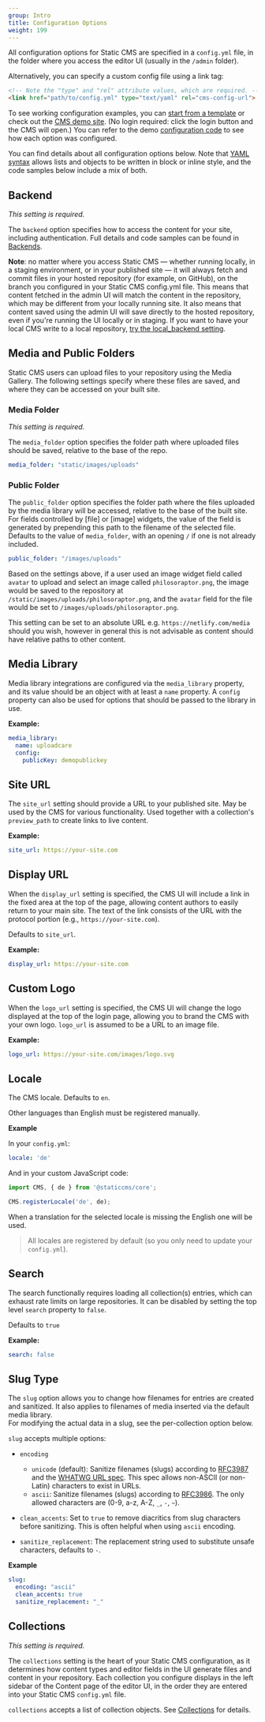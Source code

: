 ```yaml
---
group: Intro
title: Configuration Options
weight: 199
---
```


All configuration options for Static CMS are specified in a `config.yml` file, in the folder where you access the editor UI (usually in the `/admin` folder).

Alternatively, you can specify a custom config file using a link tag:

```html
<!-- Note the "type" and "rel" attribute values, which are required. -->
<link href="path/to/config.yml" type="text/yaml" rel="cms-config-url">
```

To see working configuration examples, you can [start from a template](/docs/start-with-a-template) or check out the [CMS demo site](https://static-cms-demo.netlify.app). (No login required: click the login button and the CMS will open.) You can refer to the demo [configuration code](https://github.com/StaticJsCMS/static-cms/blob/main/core/dev-test/config.yml) to see how each option was configured.

You can find details about all configuration options below. Note that [YAML syntax](https://en.wikipedia.org/wiki/YAML#Basic_components) allows lists and objects to be written in block or inline style, and the code samples below include a mix of both.

## Backend

*This setting is required.*

The `backend` option specifies how to access the content for your site, including authentication. Full details and code samples can be found in [Backends](/docs/backends-overview).

**Note**: no matter where you access Static CMS — whether running locally, in a staging environment, or in your published site — it will always fetch and commit files in your hosted repository (for example, on GitHub), on the branch you configured in your Static CMS config.yml file. This means that content fetched in the admin UI will match the content in the repository, which may be different from your locally running site. It also means that content saved using the admin UI will save directly to the hosted repository, even if you're running the UI locally or in staging. If you want to have your local CMS write to a local repository, [try the local_backend setting](/docs/local-backend).

## Media and Public Folders

Static CMS users can upload files to your repository using the Media Gallery. The following settings specify where these files are saved, and where they can be accessed on your built site.

### Media Folder

*This setting is required.*

The `media_folder` option specifies the folder path where uploaded files should be saved, relative to the base of the repo.

```yaml
media_folder: "static/images/uploads"
```

### Public Folder

The `public_folder` option specifies the folder path where the files uploaded by the media library will be accessed, relative to the base of the built site. For fields controlled by \[file] or \[image] widgets, the value of the field is generated by prepending this path to the filename of the selected file. Defaults to the value of `media_folder`, with an opening `/` if one is not already included.

```yaml
public_folder: "/images/uploads"
```

Based on the settings above, if a user used an image widget field called `avatar` to upload and select an image called `philosoraptor.png`, the image would be saved to the repository at `/static/images/uploads/philosoraptor.png`, and the `avatar` field for the file would be set to `/images/uploads/philosoraptor.png`.

This setting can be set to an absolute URL e.g. `https://netlify.com/media` should you wish, however in general this is not advisable as content should have relative paths to other content.

## Media Library

Media library integrations are configured via the `media_library` property, and its value should be an object with at least a `name` property. A `config` property can also be used for options that should be passed to the library in use.

**Example:**

```yaml
media_library:
  name: uploadcare
  config:
    publicKey: demopublickey
```

## Site URL

The `site_url` setting should provide a URL to your published site. May be used by the CMS for various functionality. Used together with a collection's `preview_path` to create links to live content.

**Example:**

```yaml
site_url: https://your-site.com
```

## Display URL

When the `display_url` setting is specified, the CMS UI will include a link in the fixed area at the top of the page, allowing content authors to easily return to your main site. The text of the link consists of the URL with the protocol portion (e.g., `https://your-site.com`).

Defaults to `site_url`.

**Example:**

```yaml
display_url: https://your-site.com
```

## Custom Logo

When the `logo_url` setting is specified, the CMS UI will change the logo displayed at the top of the login page, allowing you to brand the CMS with your own logo. `logo_url` is assumed to be a URL to an image file.

**Example:**

```yaml
logo_url: https://your-site.com/images/logo.svg
```

## Locale

The CMS locale. Defaults to `en`.

Other languages than English must be registered manually.

**Example**

In your `config.yml`:

```yaml
locale: 'de'
```

And in your custom JavaScript code:

```js
import CMS, { de } from '@staticcms/core';

CMS.registerLocale('de', de);
```

When a translation for the selected locale is missing the English one will be used.

> All locales are registered by default (so you only need to update your `config.yml`).

## Search

The search functionally requires loading all collection(s) entries, which can exhaust rate limits on large repositories. It can be disabled by setting the top level `search` property to `false`.

Defaults to `true`

**Example:**

```yaml
search: false
```

## Slug Type

The `slug` option allows you to change how filenames for entries are created and sanitized. It also applies to filenames of media inserted via the default media library.\
For modifying the actual data in a slug, see the per-collection option below.

`slug` accepts multiple options:

* `encoding`

  * `unicode` (default): Sanitize filenames (slugs) according to [RFC3987](https://tools.ietf.org/html/rfc3987) and the [WHATWG URL spec](https://url.spec.whatwg.org/). This spec allows non-ASCII (or non-Latin) characters to exist in URLs.
  * `ascii`: Sanitize filenames (slugs) according to [RFC3986](https://tools.ietf.org/html/rfc3986). The only allowed characters are (0-9, a-z, A-Z, `_`, `-`, `~`).
* `clean_accents`: Set to `true` to remove diacritics from slug characters before sanitizing. This is often helpful when using `ascii` encoding.
* `sanitize_replacement`: The replacement string used to substitute unsafe characters, defaults to  `-`.

**Example**

```yaml
slug:
  encoding: "ascii"
  clean_accents: true
  sanitize_replacement: "_"
```

## Collections

*This setting is required.*

The `collections` setting is the heart of your Static CMS configuration, as it determines how content types and editor fields in the UI generate files and content in your repository. Each collection you configure displays in the left sidebar of the Content page of the editor UI, in the order they are entered into your Static CMS `config.yml` file.

`collections` accepts a list of collection objects. See [Collections](/docs/collection-overview) for details.